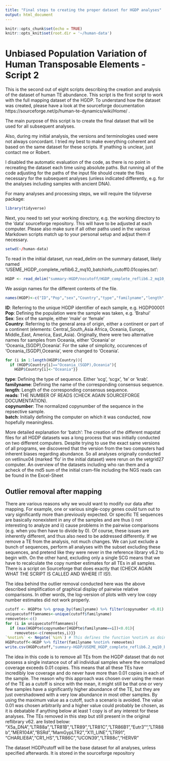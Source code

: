 ```yaml
---
title: "Final steps to creating the proper dataset for HGDP analyses"
output: html_document
---
```


```r
knitr::opts_chunk$set(echo = TRUE)
knitr::opts_knit$set(root.dir = '~/human-data')
```

# Unbiased Population Variation of Human Transposable Elements - Script 2
This is the second out of eight scripts describing the creation and analysis of the dataset of human TE abundance.
This script is the first script to work with the full mapping dataset of the HGDP.
To understand how the dataset was created, please have a look at the sourceforge documentation https://sourceforge.net/p/human-te-dynamics/wiki/Home/ .

The main purpose of this script is to create the final dataset that will be used for all subsequent analyses.

Also, during my initial analysis, the versions and terminologies used were not always concordant.
I tried my best to make everything coherent and based on the same dataset for these scripts. If ynathing is unclear, just contact me or Robert.

I disabled the automatic evaluation of the code, as there is no point in recreating the dataset each time using absolute paths.
But running all of the code adjusting for the paths of the input file should create the files necessary for the subsequent analyses (unless indicated differently, e.g. for the analyses including samples with ancient DNA).



For many analyses and processing steps, we will require the tidyverse package:
```r
library(tidyverse)
```
Next, you need to set your working directory, e.g. the working directory to the 'data' sourceforge repository.
This will have to  be adjusted at each computer. Please also make sure if all other paths used in the various Markdown scripts match up to your personal setup and adjsut them if necessary.
```r
setwd(~/human-data)
```

To read in the initial dataset, run read_delim on the summary dataset, likely named 'USEME_HGDP_complete_reflib6.2_mq10_batchinfo_cutoff0.01copies.txt':
```r
HGDP <- read_delim("summary-HGDP/nocutoff/HGDP_complete_reflib6.2_mq10_batchinfo.txt",delim="\t",col_names=FALSE,comment="#")
```

We assign names for the different contents of the file.
```r
names(HGDP)<-c("ID","Pop","sex","Country","type","familyname","length","reads","copynumber","batch")
```
**ID**: Referring to the unique HGDP identifier of each sample, e.g. HGDP00001  
**Pop**: Defining the population were the sample was taken, e.g. 'Brahui'  
**Sex**: Sex of the sample, either 'male' or 'female'  
**Country**: Referring to the general area of origin, either a continent or part of a continent (elements: Central_South_Asia Africa, Oceania, Europe, Middle_East, America, East_Asia). Originally, there were two alternative names for samples from Oceania, either 'Oceania' or 'Oceania_(SGDP),Oceania'. For the sake of simplicity, occurences of 'Oceania_(SGDP),Oceania', were changed to 'Oceania'.
```r
for (i in 1:length(HGDP$Country)){
  if (HGDP$Country[i]=="Oceania_(SGDP),Oceania"){
    HGDP$Country[i]<-"Oceania"}}
```
**type**: Defining the type of sequence. Either 'scg', 'scgx', 'te' or 'krab'.  
**familyname**: Defining the name of the corresponding consensus sequence.  
**length**: Length of the corresponding consensus sequence.  
**reads**: THE NUMBER OF READS (CHECK AGAIN SOURCEFORGE DOCUMENTATION).  
**copynumber**: The normalized copynumber of the sequence in the repsective sample.  
**batch**: Initially defining the computer on which it was conducted, now hopefully meaningless.  

More detailed explanation for 'batch':
The creation of the different mapstat files for all HGDP datasets was a long process that was initially conducted on two different computers. Despite trying to use the exact same versions of all programs, we discovered that the version from the two computers had inherent biases regarding abundance. So all analyses originally conducted on vetlinux04 (marked 'flo' in the initial dataset) were rerun on the vetgrid27 computer.
An overview of the datasets including who ran them and a acheck of the md5 sum of the initial cram-file including the NGS reads can be found in the Excel-Sheet 


## Outlier removal after mapping
There are various reasons why we would want to modify our data after mapping.
For example, one or various single-copy genes could turn out to vary significantly more than previously expected. Or specific TE sequences are basically nonexistent in any of the samples and are thus i) not interesting to analyze and ii) cause problems in the pairwise comparisons (e.g. when you then have to divide by 0).
Of course, these issues are inherently different, and thus also need to be addressed differently.
If we remove a TE from the analysis, not much changes. We can just exclude a bunch of sequences, perform all analyses with the subset excluding these sequences, and pretend like they were never in the reference library v6.2 to begin with.
On the other hand, excluding only a single SCG means that we have to recalculate the copy number estimates for all TEs in all samples.
There is a script on Sourceforge that does exactly that (CHECK AGAIN WHAT THE SCRIPT IS CALLED AND WHERE IT IS!).


The idea behind the outlier removal conducted here was the above described simplification of graphical display of pairwise relative comparisons. In other words, the log-version of plots with very low copy number estimates did not work properly.

```r
cutoff <- HGDPte %>% group_by(familyname) %>% filter(copynumber <0.01)
uniquecutofffamnames<-unique(cutoff$familyname) 
removetes<-c()
for (i in uniquecutofffamnames){
  if (max(HGDPte$copynumber[HGDPte$familyname==i])<0.01){
    removetes<-c(removetes,i)}}
`%notin%` <- Negate(`%in%`) # This defines the function %notin% as doing the reverse of the function %in%
HGDPcutoff<-HGDP %>% filter(familyname %notin% removetes)
write.csv(HGDPcutoff,"summary-HGDP/USEME_HGDP_complete_reflib6.2_mq10_batchinfo_cutoff0.01.txt",row.names = FALSE)
```


The idea in this code is to remove all TEs from the HGDP dataset that do not possess a single instance out of all individual samples where the normalized coverage exceeds 0.01 copies.
This means that all these TEs have incredibly low coverage and do never have more than 0.01 copies in each of the sample.
The reason why this approach was chosen over using the mean of the TE as a cutoff is since with the mean, it might still be that one or very few samples have a significantly higher abundance of the TE, but they are just overshadowed with a very low abundance in most other samples. By using the maximum value as a cutoff, such a scenario is avoided.
The value 0.01 was chosen arbitrarily and a higher value could probably be chosen, as it is debatable if anything below at least 1 copy is of any interest for these analyses.
The TEs removed in this step but still present in the original reflibrary v62. are listed below:
"X5a_DNA","LTR88a","LTR81B","LTR89","LTR81C","LTR86B1","Eutr3"","LTR88b","MER104A","BSRd","MamGypLTR2","X11_LINE","LTR91", "CHARLIE8A","CR1_HS","LTR86C","UCON39","LTR88c","HERVR"   


The dataset HGDPcutoff will be the base dataset for all analyses, unless specified afterwards.
It is stored in the sourceforge repository